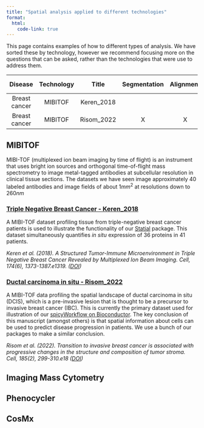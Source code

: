 ```yaml
---
title: "Spatial analysis applied to different technologies"
format:
  html:
    code-link: true
---
```


This page contains examples of how to different types of analysis. We have sorted these by technology, however we recommend focusing more on the questions that can be asked, rather than the technologies that were use to address them.


| Disease | Technology | Title | Segmentation | Alignment | Clustering | Colocalisation | Microenvironments | Patient Classification |
|:---:|:---:|:---:|:---:|:---:|:---:|:---:|:---:|:---:|:---:|
| Breast cancer   | MIBITOF    |  Keren_2018 |     |  |   | X |  X     | X |
| Breast cancer   | MIBITOF    |  Risom_2022 |  X   | X |  X | X |  X     | X |


## MIBITOF

MIBI-TOF (multiplexed ion beam imaging by time of flight) is an instrument that uses bright ion sources and orthogonal time-of-flight mass spectrometry to image metal-tagged antibodies at subcellular resolution in clinical tissue sections. The datasets we have seen image approximately 40 labeled antibodies and image fields of about $1mm^2$ at resolutions down to $260nm$

### [Triple Negative Breast Cancer - Keren_2018](datasets/Keren_2018/Keren_2018.qmd)

A MIBI-TOF dataset profiling tissue from triple-negative breast cancer patients is used to illustrate the functionality of our [Statial](https://www.bioconductor.org/packages/release/bioc/html/Statial.html) package. This dataset simultaneously quantifies *in situ* expression of 36 proteins in 41 patients.

*Keren et al. (2018). A Structured Tumor-Immune Microenvironment in Triple Negative Breast Cancer Revealed by Multiplexed Ion Beam Imaging. Cell, 174(6), 1373-1387.e1319. ([DOI](https://doi.org/10.1016/j.cell.2018.08.039))*

### [Ductal carcinoma in situ - Risom_2022](https://sydneybiox.github.io/spicyWorkflow/articles/spicyWorkflow.html)

A MIBI-TOF data profiling the spatial landscape of ductal carcinoma in situ (DCIS), which is a pre-invasive lesion that is thought to be a precursor to invasive breast cancer (IBC). This is currently the primary dataset used for illustration of our [spicyWorkflow on Bioconductor](https://bioconductor.org/packages/release/workflows/html/spicyWorkflow.html). The key conclusion of this manuscript (amongst others) is that spatial information about cells can be used to predict disease progression in patients. We use a bunch of our packages to make a similar conclusion.

*Risom et al. (2022). Transition to invasive breast cancer is associated with progressive changes in the structure and composition of tumor stroma.
Cell, 185(2), 299-310.e18 ([DOI](https://doi.org/10.1016/j.cell.2021.12.023))*

## Imaging Mass Cytometry

## Phenocycler

## CosMx
